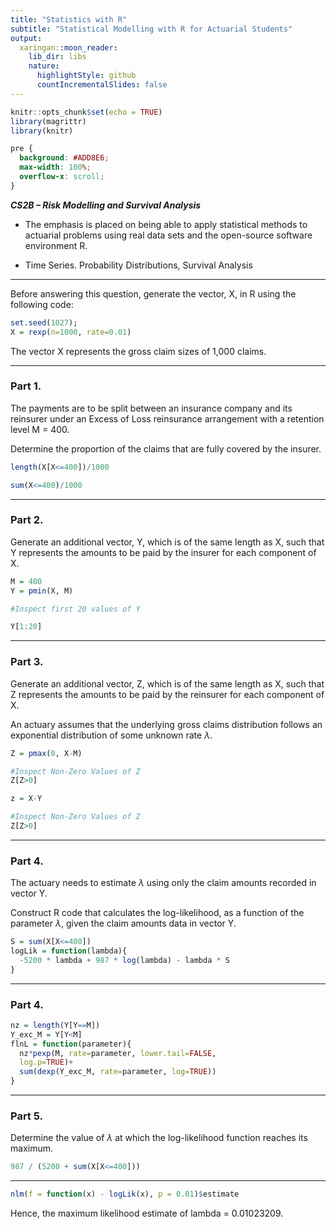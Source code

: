 ```yaml
---
title: "Statistics with R"
subtitle: "Statistical Modelling with R for Actuarial Students"
output:
  xaringan::moon_reader:
    lib_dir: libs
    nature:
      highlightStyle: github
      countIncrementalSlides: false
---
```


```r
knitr::opts_chunk$set(echo = TRUE)
library(magrittr)
library(knitr)


```

```css
pre {
  background: #ADD8E6;
  max-width: 100%;
  overflow-x: scroll;
}
```

***CS2B – Risk Modelling and Survival Analysis ***


* The emphasis is placed on being able to apply statistical methods to actuarial problems using real data sets and the open-source software environment R. 

* Time Series. Probability Distributions, Survival Analysis

---


Before answering this question, generate the vector, X, in R using the following code:
```r
set.seed(1027); 
X = rexp(n=1000, rate=0.01)
```

The vector X represents the gross claim sizes of 1,000 claims. 

---


### Part 1. 
The payments are to be split between an insurance company and its reinsurer under an Excess of Loss reinsurance arrangement with a retention level M = 400. 

Determine the proportion of the claims that are fully covered by the insurer. 

```r
length(X[X<=400])/1000
```

```r
sum(X<=400)/1000

```

---


### Part 2.

Generate an additional vector, Y, which is of the same length as X, such that Y represents the amounts to be paid by the insurer for each component of X.  

```r
M = 400
Y = pmin(X, M)
```

```r
#Inspect first 20 values of Y

Y[1:20]
```
---

### Part 3.

Generate an additional vector, Z, which is of the same length as X, such that Z
represents the amounts to be paid by the reinsurer for each component of X.

An actuary assumes that the underlying gross claims distribution follows an exponential distribution of some unknown rate $\lambda$. 

```r
Z = pmax(0, X-M)

#Inspect Non-Zero Values of Z
Z[Z>0]
```

```r
z = X-Y

#Inspect Non-Zero Values of Z
Z[Z>0]
```


---

### Part 4.

The actuary needs to estimate $\lambda$ using only the claim amounts recorded in vector Y. 

Construct R code that calculates the log-likelihood, as a function of the parameter $\lambda$, given the claim amounts data in vector Y. 

```r
S = sum(X[X<=400])
logLik = function(lambda){
  -5200 * lambda + 987 * log(lambda) - lambda * S
}
```

---

### Part 4.

```r
nz = length(Y[Y==M])
Y_exc_M = Y[Y<M]
flnL = function(parameter){
  nz*pexp(M, rate=parameter, lower.tail=FALSE,
  log.p=TRUE)+
  sum(dexp(Y_exc_M, rate=parameter, log=TRUE))
}
```

---

### Part 5.

Determine the value of $\lambda$ at which the log-likelihood function reaches its maximum.  

```r
987 / (5200 + sum(X[X<=400]))
```

---

```r
nlm(f = function(x) - logLik(x), p = 0.01)$estimate
```

Hence, the maximum likelihood estimate of lambda = 0.01023209.
